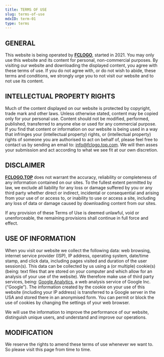 ```yaml
---
title: TERMS OF USE
slug: terms-of-use
mdxID: term-01
type: terms
---
```


## GENERAL

This website is being operated by [**FCLOGO**](https://fclogo.top), started in 2021. You may only use this website and its content for personal, non-commercial purposes. By visiting our website and downloading the displayed content, you agree with these terms of use. If you do not agree with, or do not wish to abide, these terms and conditions, we strongly urge you to not visit our website and to not use its content.

## INTELLECTUAL PROPERTY RIGHTS

Much of the content displayed on our website is protected by copyright, trade mark and other laws. Unless otherwise stated, content may be copied only for your personal use. Content should not be modified, performed, published, transferred to anyone else or used for any commercial purpose. If you find that content or information on our website is being used in a way that infringes your (intellectual property) rights, or (intellectual property) rights of someone you are authorised to act on behalf of, please feel free to contact us by sending an email to: [info@fclogo.top.com](mailto:info@fclogo.top.com). We will then asses your submission and act according to what we see fit at our own discretion.

## DISCLAIMER

[**FCLOGO.TOP**](https://fclogo.top) does not warrant the accuracy, reliability or completeness of any information contained on our sites. To the fullest extent permitted by law, we exclude all liability for any loss or damage suffered by you or any third party whether direct or indirect, incidental or consequential and arising from your use of or access to, or inability to use or access a site, including any loss of data or damage caused by downloading content from our sites.

If any provision of these Terms of Use is deemed unlawful, void or unenforceable, the remaining provisions shall continue in full force and effect.

## USE OF INFORMATION

When you visit our website we collect the following data: web browsing, internet service provider (ISP), IP address, operating system, date/time stamp, and click data, including pages visited and duration of the user session(s). This data can be collected by us using a (or multiple) cookie(s) (being: text files that are stored on your computer and which allow for an analysis of your use of the website). We therefore make use of third party services, being: [Google Analytics](https://analytics.google.com), a web analysis service of Google Inc. (“Google”). The information created by the cookie on your use of this website (including your IP address) is transferred to a Google server in the USA and stored there in an anonymised form. You can permit or block the use of cookies by changing the settings of your web browser.

We will use the information to improve the performance of our website, distinguish unique users, and understand and improve our operations.

## MODIFICATION

We reserve the rights to amend these terms of use whenever we want to. So please visit this page from time to time.
